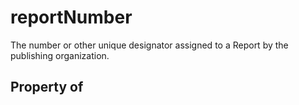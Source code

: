 # reportNumber

The number or other unique designator assigned to a Report by the publishing organization.

## Property of



